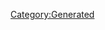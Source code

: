 {{Texts/Music
 |ID=133
 |MusicName=Glow in the dark
 |OfficialName=Glow in the dark
 |VocalName=Yami_Q_ray
 |VocalNameLF=Yami_Q_ray
 |Description=作品：劇場版マクロスΔ 絶対LIVE!!!!!!

歌手：Yami_Q_ray

作詞：太渡辺未来・西田恵美
作曲：渡辺未来
 |BuyURL=https://recochoku.jp/song/S1012616085/single?ds=1018793481
 |StoryDesc=
 |StoryTitle=
 |BannerId=0
 |AnmStoreURL=
}}
[[Category:Generated]]
